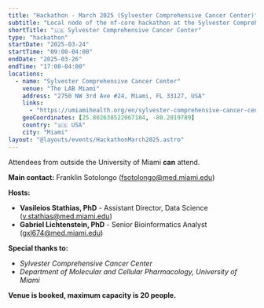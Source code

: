 ```yaml
---
title: "Hackathon - March 2025 (Sylvester Comprehensive Cancer Center)"
subtitle: "Local node of the nf-core hackathon at the Sylvester Comprehensive Cancer Center"
shortTitle: "🇺🇸 Sylvester Comprehensive Cancer Center"
type: "hackathon"
startDate: "2025-03-24"
startTime: "09:00-04:00"
endDate: "2025-03-26"
endTime: "17:00-04:00"
locations:
  - name: "Sylvester Comprehensive Cancer Center"
    venue: "The LAB Miami"
    address: "2750 NW 3rd Ave #24, Miami, FL 33127, USA"
    links:
      - "https://umiamihealth.org/en/sylvester-comprehensive-cancer-center"
    geoCoordinates: [25.802638522067184, -80.2019789]
    country: "🇺🇸 USA"
    city: "Miami"
layout: "@layouts/events/HackathonMarch2025.astro"
---
```


Attendees from outside the University of Miami **can** attend.

**Main contact:**
Franklin Sotolongo ([fsotolongo@med.miami.edu](mailto:fsotolongo@med.miami.edu))

**Hosts:**
- **Vasileios Stathias, PhD** - Assistant Director, Data Science
  ([v.stathias@med.miami.edu](mailto:v.stathias@med.miami.edu))
- **Gabriel Lichtenstein, PhD** - Senior Bioinformatics Analyst
  ([gxl674@med.miami.edu](mailto:gxl674@med.miami.edu))

**Special thanks to:**
- *Sylvester Comprehensive Cancer Center*
- *Department of Molecular and Cellular Pharmacology, University of Miami*

 **Venue is booked, maximum capacity is 20 people.**
